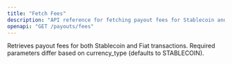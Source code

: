 ```yaml
---
title: "Fetch Fees"
description: "API reference for fetching payout fees for Stablecoin and Fiat transactions"
openapi: "GET /payouts/fees"
---
```


Retrieves payout fees for both Stablecoin and Fiat transactions.
Required parameters differ based on currency_type (defaults to STABLECOIN).
